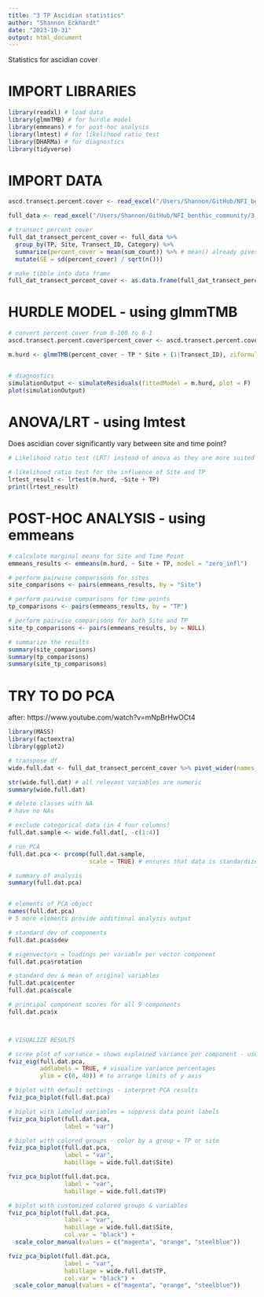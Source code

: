 ```yaml
---
title: "3 TP Ascidian statistics"
author: "Shannon Eckhardt"
date: "2023-10-31"
output: html_document
---
```


Statistics for ascidian cover

# IMPORT LIBRARIES
```r
library(readxl) # load data
library(glmmTMB) # for hurdle model
library(emmeans) # for post-hoc analysis
library(lmtest) # for likelihood ratio test
library(DHARMa) # for diagnostics
library(tidyverse)
```

# IMPORT DATA
```r
ascd.transect.percent.cover <- read_excel("/Users/Shannon/GitHub/NFI_benthic_community/3 TP Analysis/01 - Data/Ascidian_transect_percent_cover.xlsx")

full_data <- read_excel("/Users/Shannon/GitHub/NFI_benthic_community/3 TP Analysis/01 - Data/FULL_DATA_21_22_23.xlsx")

# transect percent cover
full_dat_transect_percent_cover <- full_data %>%
  group_by(TP, Site, Transect_ID, Category) %>%
  summarize(percent_cover = mean(sum_count)) %>% # mean() already gives a percentage
  mutate(SE = sd(percent_cover) / sqrt(n()))

# make tibble into data frame
full_dat_transect_percent_cover <- as.data.frame(full_dat_transect_percent_cover)
```

# HURDLE MODEL - using glmmTMB
```r
# convert percent cover from 0-100 to 0-1
ascd.transect.percent.cover$percent_cover <- ascd.transect.percent.cover$percent_cover / 100

m.hurd <- glmmTMB(percent_cover ~ TP * Site + (1|Transect_ID), ziformula = ~1, data = ascd.transect.percent.cover, family=beta_family())


# diagnostics
simulationOutput <- simulateResiduals(fittedModel = m.hurd, plot = F)
plot(simulationOutput)
```

# ANOVA/LRT - using lmtest
Does ascidian cover significantly vary between site and time point?
```r
# Likelihood ratio test (LRT) instead of anova as they are more suited for mixed-effects models and models with non-Gaussian distributions?

# likelihood ratio test for the influence of Site and TP
lrtest_result <- lrtest(m.hurd, ~Site + TP)
print(lrtest_result)
```

# POST-HOC ANALYSIS - using emmeans
```r
# calculate marginal means for Site and Time Point
emmeans_results <- emmeans(m.hurd, ~ Site + TP, model = "zero_infl")

# perform pairwise comparisons for sites
site_comparisons <- pairs(emmeans_results, by = "Site")

# perform pairwise comparisons for time points
tp_comparisons <- pairs(emmeans_results, by = "TP")

# perform pairwise comparisons for both Site and TP
site_tp_comparisons <- pairs(emmeans_results, by = NULL)

# summarize the results
summary(site_comparisons)
summary(tp_comparisons)
summary(site_tp_comparisons)
```


# TRY TO DO PCA

after: https://www.youtube.com/watch?v=mNpBrHwOCt4

```r
library(MASS)
library(factoextra)
library(ggplot2)

# transpose df
wide.full.dat <- full_dat_transect_percent_cover %>% pivot_wider(names_from = Category, values_from = percent_cover)

str(wide.full.dat) # all relevant variables are numeric
summary(wide.full.dat)

# delete classes with NA
# have no NAs

# exclude categorical data (in 4 four columns)
full.dat.sample <- wide.full.dat[, -c(1:4)]

# run PCA
full.dat.pca <- prcomp(full.dat.sample,
                       scale = TRUE) # ensures that data is standardized - important to avoid bias in analysis

# summary of analysis
summary(full.dat.pca)


# elements of PCA object
names(full.dat.pca)
# 5 more elements provide additional analysis output

# standard dev of components
full.dat.pca$sdev

# eigenvectors = loadings per variable per vector component
full.dat.pca$rotation

# standard dev & mean of original variables
full.dat.pca$center
full.dat.pca$scale

# principal component scores for all 9 components
full.dat.pca$x



# VISUALIZE RESULTS

# scree plot of variance = shows explained variance per component - used to decide on optimal number of components to retain in analysis
fviz_eig(full.dat.pca, 
         addlabels = TRUE, # visualize variance percentages
         ylim = c(0, 40)) # to arrange limits of y axis

# biplot with default settings - interpret PCA results
fviz_pca_biplot(full.dat.pca)

# biplot with labeled variables = suppress data point labels
fviz_pca_biplot(full.dat.pca,
                label = "var")

# biplot with colored groups - color by a group = TP or site
fviz_pca_biplot(full.dat.pca,
                label = "var",
                habillage = wide.full.dat$Site)

fviz_pca_biplot(full.dat.pca,
                label = "var",
                habillage = wide.full.dat$TP)

# biplot with customized colored groups & variables
fviz_pca_biplot(full.dat.pca,
                label = "var",
                habillage = wide.full.dat$Site, 
                col.var = "black") +
  scale_color_manual(values = c("magenta", "orange", "steelblue"))

fviz_pca_biplot(full.dat.pca,
                label = "var",
                habillage = wide.full.dat$TP, 
                col.var = "black") +
  scale_color_manual(values = c("magenta", "orange", "steelblue"))


```




